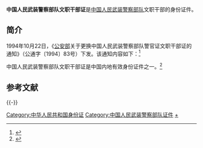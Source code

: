 '''中国人民武装警察部队文职干部证'''是[[中国人民武装警察部队|中国人民武装警察部队]]文职干部的身份证件。

==简介==
1994年10月22日，《[[中华人民共和国公安部|公安部]]关于更换中国人民武装警察部队警官证文职干部证的通知》（公通字〔1994〕83号）下发。该通知内容如下：<ref>{{Cite web |url=http://china.findlaw.cn/fagui/xz/27/182842.html |title=公安部关于更换中国人民武装警察部队警官证文职干部证的通知（公通字〔1994〕83号），1994年10月22日 |accessdate=2013年12月19日 |archive-date=2013年12月19日 |archive-url=https://web.archive.org/web/20131219113753/http://china.findlaw.cn/fagui/xz/27/182842.html |dead-url=no }}</ref>

{{引用|
公安部关于更换中国人民武装警察部队警官证文职干部证的通知

（公通字〔1994〕83号）

各省、自治区、直辖市公安厅、局：

　　为了进一步加强对中国人民武装警察部队《[[中国人民武装警察部队警官证|警官证]]》、《文职干部证》的管理，决定更换中国人民武装警察部队警官、文职干部（含武警内卫、公安边防、消防、警卫和武警水电、黄金、交通指挥部、森林警察部队）的《警官证》和《文职干部证》，证皮的颜色由原来的墨绿色改为藏蓝色，证芯加注有效使用期限，有效使用期限为4年，其他内容不作变动。新的《警官证》和《文职干部证》于1995年1月1日开始启用，旧证同时废止。

　　附件：《警官证》和《文职干部证》证芯样本（略）}}

中国人民武装警察部队文职干部证是中国内地有效身份证件之一。<ref>{{Cite web |url=http://news.sina.com.cn/c/2007-03-09/015411369727s.shtml |title=大陆居所和有效证件成为预订奥运门票条件，新浪，2007年03月09日 |accessdate=2013-12-19 |archive-date=2020-05-16 |archive-url=https://web.archive.org/web/20200516071155/http://news.sina.com.cn/c/2007-03-09/015411369727s.shtml |dead-url=no }}</ref>

== 参考文献 ==
{{Reflist|2}}

{{-}}
{{中华人民共和国内地个人身份证件}}
[[Category:中华人民共和国身份证|Category:中华人民共和国身份证]]
[[Category:中国人民武装警察部队证件|Category:中国人民武装警察部队证件]]
[[Category:中国人民武装警察部队文职干部|+]]